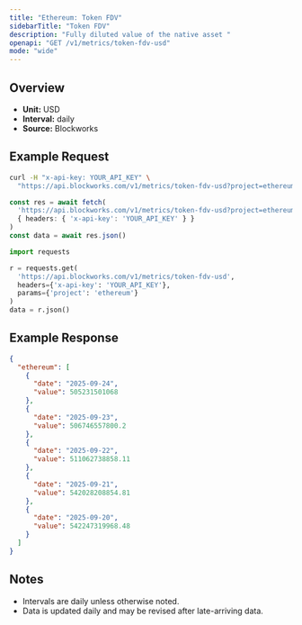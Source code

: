 ```yaml
---
title: "Ethereum: Token FDV"
sidebarTitle: "Token FDV"
description: "Fully diluted value of the native asset "
openapi: "GET /v1/metrics/token-fdv-usd"
mode: "wide"
---
```


## Overview

- **Unit:** USD
- **Interval:** daily
- **Source:** Blockworks

## Example Request

<CodeGroup>

```bash cURL
curl -H "x-api-key: YOUR_API_KEY" \
  "https://api.blockworks.com/v1/metrics/token-fdv-usd?project=ethereum"
```

```typescript TypeScript
const res = await fetch(
  'https://api.blockworks.com/v1/metrics/token-fdv-usd?project=ethereum',
  { headers: { 'x-api-key': 'YOUR_API_KEY' } }
)
const data = await res.json()
```

```python Python
import requests

r = requests.get(
  'https://api.blockworks.com/v1/metrics/token-fdv-usd',
  headers={'x-api-key': 'YOUR_API_KEY'},
  params={'project': 'ethereum'}
)
data = r.json()
```

</CodeGroup>

## Example Response

```json
{
  "ethereum": [
    {
      "date": "2025-09-24",
      "value": 505231501068
    },
    {
      "date": "2025-09-23",
      "value": 506746557800.2
    },
    {
      "date": "2025-09-22",
      "value": 511062738858.11
    },
    {
      "date": "2025-09-21",
      "value": 542028208854.81
    },
    {
      "date": "2025-09-20",
      "value": 542247319968.48
    }
  ]
}
```

## Notes
- Intervals are daily unless otherwise noted.
- Data is updated daily and may be revised after late-arriving data.